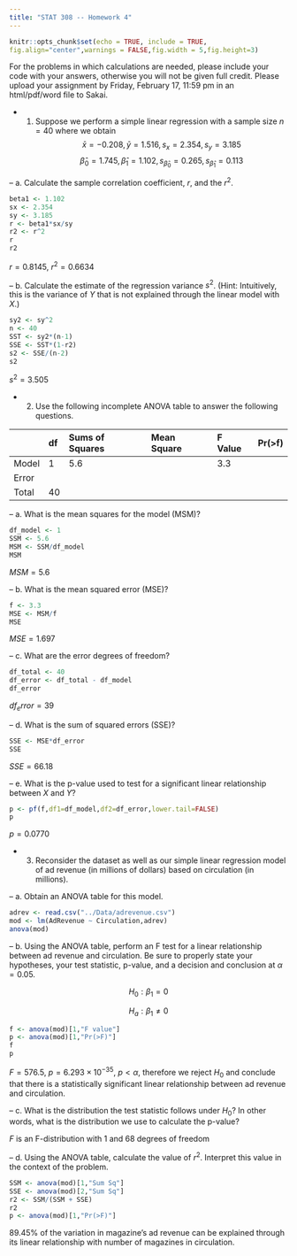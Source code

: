 ---
title: "STAT 308 -- Homework 4"
---

```{r setup, include=FALSE}
knitr::opts_chunk$set(echo = TRUE, include = TRUE,
fig.align="center",warnings = FALSE,fig.width = 5,fig.height=3)
```

For the problems in which calculations are needed, please include your \texttt{R} code with your answers, otherwise you will not be given full credit.  Please upload your assignment by Friday, February 17, 11:59 pm in an html/pdf/word file to Sakai.

- 1. Suppose we perform a simple linear regression with a sample size $n = 40$ where we obtain $$\bar{x} = -0.208, \bar{y} = 1.516, s_x = 2.354, s_y = 3.185$$ $$\hat{\beta}_0 = 1.745, \hat{\beta}_1 = 1.102,s_{\hat{\beta}_0} = 0.265, s_{\hat{\beta}_1} = 0.113$$

-- a. Calculate the sample correlation coefficient, $r$, and the $r^2$.
```{r}
beta1 <- 1.102
sx <- 2.354
sy <- 3.185
r <- beta1*sx/sy
r2 <- r^2
r
r2
```
$r = 0.8145$, $r^2 = 0.6634$

-- b. Calculate the estimate of the regression variance $s^2$. (Hint: Intuitively, this is the variance of $Y$ that is not explained through the linear model with $X$.)
```{r}
sy2 <- sy^2
n <- 40
SST <- sy2*(n-1)
SSE <- SST*(1-r2)
s2 <- SSE/(n-2)
s2
```
$s^2 = 3.505$

- 2. Use the following incomplete ANOVA table to answer the following questions.

|     |df    |Sums of Squares  |Mean Square  |F Value  |Pr(>f)   |
|-----|:-----|:----------------|:------------|:--------|:--------|
|Model|1 | 5.6             | | 3.3 |  |
|Error||  | |         |         |
|Total|40| |             |         |         |   

-- a. What is the mean squares for the model (MSM)?
```{r}
df_model <- 1
SSM <- 5.6
MSM <- SSM/df_model
MSM
```

$MSM = 5.6$

-- b. What is the mean squared error (MSE)?
```{r}
f <- 3.3
MSE <- MSM/f
MSE
```
$MSE = 1.697$

-- c. What are the error degrees of freedom?
```{r}
df_total <- 40
df_error <- df_total - df_model
df_error
```
$df_error = 39$

-- d. What is the sum of squared errors (SSE)?
```{r}
SSE <- MSE*df_error
SSE
```
$SSE = 66.18$

-- e. What is the p-value used to test for a significant linear relationship between $X$ and $Y$?
```{r}
p <- pf(f,df1=df_model,df2=df_error,lower.tail=FALSE)
p
```
$p = 0.0770$

- 3. Reconsider the dataset \texttt{AdRevenue.csv} as well as our simple linear regression model of ad revenue (in millions of dollars) based on circulation (in millions).

-- a. Obtain an ANOVA table for this model.  
```{r}
adrev <- read.csv("../Data/adrevenue.csv")
mod <- lm(AdRevenue ~ Circulation,adrev)
anova(mod)
```

-- b. Using the ANOVA table, perform an F test for a linear relationship between ad revenue and circulation.  Be sure to properly state your hypotheses, your test statistic, p-value, and a decision and conclusion at $\alpha = 0.05$.

$$H_0: \beta_1 = 0$$

$$H_a: \beta_1 \neq 0$$

```{r}
f <- anova(mod)[1,"F value"]
p <- anova(mod)[1,"Pr(>F)"]
f
p
```

$F = 576.5$, $p = 6.293 \times 10^{-35}$,  $p < \alpha$, therefore we reject $H_0$ and conclude that there is a statistically significant linear relationship between ad revenue and circulation.

-- c. What is the distribution the test statistic follows under $H_0$?  In other words, what is the distribution we use to calculate the p-value?

$F$ is an F-distribution with 1 and 68 degrees of freedom

-- d. Using the ANOVA table, calculate the value of $r^2$.  Interpret this value in the context of the problem.
```{r}
SSM <- anova(mod)[1,"Sum Sq"]
SSE <- anova(mod)[2,"Sum Sq"]
r2 <- SSM/(SSM + SSE)
r2
p <- anova(mod)[1,"Pr(>F)"]
```
89.45% of the variation in magazine's ad revenue can be explained through its linear relationship with number of magazines in circulation.

